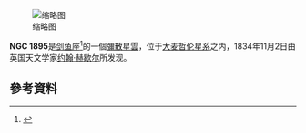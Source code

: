 {{NGCInfoBox|NGCID=NGC 1895|發現者=約翰·弗里德里希·威廉·赫歇爾|發現日期=1834年11月2日|其他編號=ESO 85-EN62|曆元=J2000.0|赤經=5時16分52.4秒
|赤緯=-67°19'47"|星座=剑鱼座|星體=彌散星雲|星等=|表面亮度=|藍等=}}
[[File:NGC_1895_DSS.jpg|缩略图]]

'''NGC 1895'''是[[剑鱼座|剑鱼座]]<ref name="selig">{{cite web | language=en | title=Site du professeur C. Seligman | url=http://cseligman.com/text/atlas/ngc18a.htm#1895 | access-date=2017-02-28 | archive-date=2019-01-17 | archive-url=https://web.archive.org/web/20190117033107/http://cseligman.com/text/atlas/ngc18a.htm#1895 | dead-url=yes }}</ref>的一個[[彌散星雲|彌散星雲]]，位于[[大麦哲伦星系|大麦哲伦星系]]之内，1834年11月2日由英国天文学家[[约翰·赫歇尔|约翰·赫歇尔]]所发现。

== 參考資料 ==
{{reflist}}


{{NGCReference|1895}}
{{Catalogs|NGC=1895}}